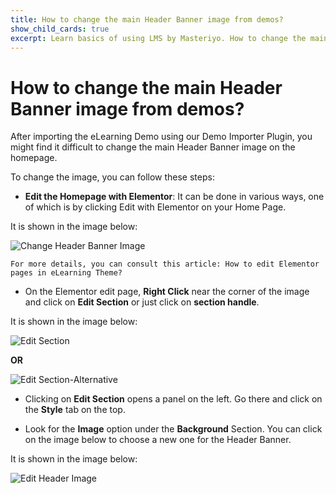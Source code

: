 ---
title: How to change the main Header Banner image from demos?
show_child_cards: true
excerpt: Learn basics of using LMS by Masteriyo. How to change the main Header Banner image from demos?
---

# How to change the main Header Banner image from demos?

After importing the eLearning Demo using our Demo Importer Plugin, you might find it difficult to change the main Header Banner image on the homepage.

To change the image, you can follow these steps:

- **Edit the Homepage with Elementor**: It can be done in various ways, one of which is by clicking Edit with Elementor on your Home Page.

It is shown in the image below:

![Change Header Banner Image](https://user-images.githubusercontent.com/109593521/183626734-f6c077cd-2683-4021-976f-bebef27cdb0a.png)



    For more details, you can consult this article: How to edit Elementor pages in eLearning Theme?


- On the Elementor edit page, **Right Click** near the corner of the image and click on **Edit Section** or just click on **section handle**.

It is shown in the image below:

![Edit Section](https://user-images.githubusercontent.com/109593521/183627157-a9eb88d1-5b32-4edf-b8ed-5c4b73b0a20a.png)

**OR**

![Edit Section-Alternative](https://user-images.githubusercontent.com/109593521/183627515-37b9f13f-de1b-455e-a31b-bf793029b568.png)


- Clicking on **Edit Section** opens a panel on the left. Go there and click on the **Style** tab on the top.

- Look for the **Image** option under the **Background** Section. You can click on the image below to choose a new one for the Header Banner.

It is shown in the image below:

![Edit Header Image](https://user-images.githubusercontent.com/109593521/183628441-c83a2bd4-c231-4d29-a836-9911f07cc0ea.gif)






